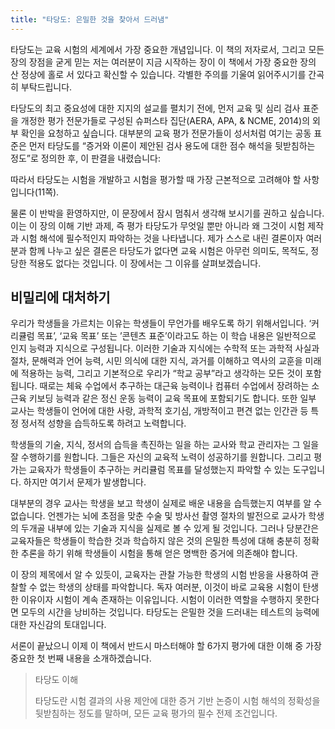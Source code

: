 ---
title: "타당도: 은밀한 것을 찾아서 드러냄"
---

타당도는 교육 시험의 세계에서 가장 중요한 개념입니다. 이 책의 저자로서, 그리고 모든 장의 장점을 굳게 믿는 저는 여러분이 지금 시작하는 장이 이 책에서 가장 중요한 장의 산 정상에 홀로 서 있다고 확신할 수 있습니다. 각별한 주의를 기울여 읽어주시기를 간곡히 부탁드립니다.

타당도의 최고 중요성에 대한 지지의 설교를 펼치기 전에, 먼저 교육 및 심리 검사 표준을 개정한 평가 전문가들로 구성된 슈퍼스타 집단(AERA, APA, & NCME, 2014)의 외부 확인을 요청하고 싶습니다. 대부분의 교육 평가 전문가들이 성서처럼 여기는 공동 표준은 먼저 타당도를 "증거와 이론이 제안된 검사 용도에 대한 점수 해석을 뒷받침하는 정도"로 정의한 후, 이 판결을 내렸습니다:

따라서 타당도는 시험을 개발하고 시험을 평가할 때 가장 근본적으로 고려해야 할 사항입니다(11쪽).

물론 이 반박을 환영하지만, 이 문장에서 잠시 멈춰서 생각해 보시기를 권하고 싶습니다. 이는 이 장의 이해 기반 과제, 즉 평가 타당도가 무엇일 뿐만 아니라 왜 그것이 시험 제작과 시험 해석에 필수적인지 파악하는 것을 나타냅니다. 제가 스스로 내린 결론이자 여러분과 함께 나누고 싶은 결론은 타당도가 없다면 교육 시험은 아무런 의미도, 목적도, 정당한 적용도 없다는 것입니다. 이 장에서는 그 이유를 살펴보겠습니다.

## 비밀리에 대처하기

우리가 학생들을 가르치는 이유는 학생들이 무언가를 배우도록 하기 위해서입니다. '커리큘럼 목표', '교육 목표' 또는 '콘텐츠 표준'이라고도 하는 이 학습 내용은 일반적으로 인지 능력과 지식으로 구성됩니다. 이러한 기술과 지식에는 수학적 또는 과학적 사실과 절차, 문해력과 언어 능력, 시민 의식에 대한 지식, 과거를 이해하고 역사의 교훈을 미래에 적용하는 능력, 그리고 기본적으로 우리가 "학교 공부"라고 생각하는 모든 것이 포함됩니다. 때로는 체육 수업에서 추구하는 대근육 능력이나 컴퓨터 수업에서 장려하는 소근육 키보딩 능력과 같은 정신 운동 능력이 교육 목표에 포함되기도 합니다. 또한 일부 교사는 학생들이 언어에 대한 사랑, 과학적 호기심, 개방적이고 편견 없는 인간관 등 특정 정서적 성향을 습득하도록 하려고 노력합니다.

학생들의 기술, 지식, 정서의 습득을 촉진하는 일을 하는 교사와 학교 관리자는 그 일을 잘 수행하기를 원합니다. 그들은 자신의 교육적 노력이 성공하기를 원합니다. 그리고 평가는 교육자가 학생들이 추구하는 커리큘럼 목표를 달성했는지 파악할 수 있는 도구입니다. 하지만 여기서 문제가 발생합니다.

대부분의 경우 교사는 학생을 보고 학생이 실제로 배운 내용을 습득했는지 여부를 알 수 없습니다. 언젠가는 뇌에 초점을 맞춘 수술 및 방사선 촬영 절차의 발전으로 교사가 학생의 두개골 내부에 있는 기술과 지식을 실제로 볼 수 있게 될 것입니다. 그러나 당분간은 교육자들은 학생들이 학습한 것과 학습하지 않은 것의 은밀한 특성에 대해 충분히 정확한 추론을 하기 위해 학생들이 시험을 통해 얻은 명백한 증거에 의존해야 합니다.

이 장의 제목에서 알 수 있듯이, 교육자는 관찰 가능한 학생의 시험 반응을 사용하여 관찰할 수 없는 학생의 상태를 파악합니다. 독자 여러분, 이것이 바로 교육용 시험이 탄생한 이유이자 시험이 계속 존재하는 이유입니다. 시험이 이러한 역할을 수행하지 못한다면 모두의 시간을 낭비하는 것입니다. 타당도는 은밀한 것을 드러내는 테스트의 능력에 대한 자신감의 토대입니다.

서론이 끝났으니 이제 이 책에서 반드시 마스터해야 할 6가지 평가에 대한 이해 중 가장 중요한 첫 번째 내용을 소개하겠습니다.

> 타당도 이해
>
> 타당도란 시험 결과의 사용 제안에 대한 증거 기반 논증이 시험 해석의 정확성을 뒷받침하는 정도를 말하며, 모든 교육 평가의 필수 전제 조건입니다.
